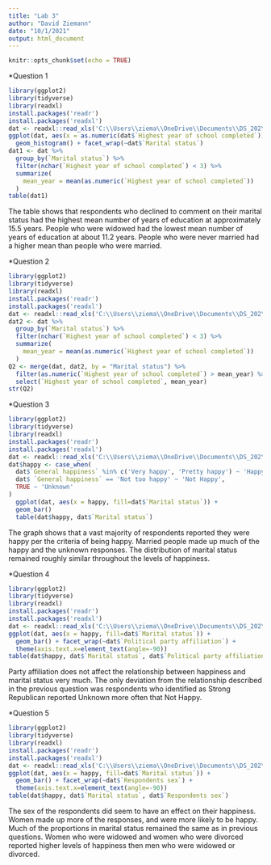 ```yaml
---
title: "Lab 3"
author: "David Ziemann"
date: "10/1/2021"
output: html_document
---
```


```r
knitr::opts_chunk$set(echo = TRUE)
```

*Question 1
```r
library(ggplot2)
library(tidyverse)
library(readxl)
install.packages('readr')
install.packages('readxl')
dat <- readxl::read_xls('C:\\Users\\ziema\\OneDrive\\Documents\\DS_202\\GSS.xls')
ggplot(dat, aes(x = as.numeric(dat$`Highest year of school completed`))) + 
  geom_histogram() + facet_wrap(~dat$`Marital status`)
dat1 <- dat %>% 
  group_by(`Marital status`) %>% 
  filter(nchar(`Highest year of school completed`) < 3) %>%
  summarize(
    mean_year = mean(as.numeric(`Highest year of school completed`))
  )
table(dat1)
```
The table shows that respondents who declined to comment on their marital status had the highest mean number of years of education at approximately 15.5 years. People who were widowed had the lowest mean number of years of education at about 11.2 years. People who were never married had a higher mean than people who were married. 

*Question 2
```r
library(ggplot2)
library(tidyverse)
library(readxl)
install.packages('readr')
install.packages('readxl')
dat <- readxl::read_xls('C:\\Users\\ziema\\OneDrive\\Documents\\DS_202\\GSS.xls')
dat2 <- dat %>% 
  group_by(`Marital status`) %>% 
  filter(nchar(`Highest year of school completed`) < 3) %>%
  summarize(
    mean_year = mean(as.numeric(`Highest year of school completed`))
  )
Q2 <- merge(dat, dat2, by = "Marital status") %>%
  filter(as.numeric(`Highest year of school completed`) > mean_year) %>%
  select(`Highest year of school completed`, mean_year)
str(Q2)
```

*Question 3
```r
library(ggplot2)
library(tidyverse)
library(readxl)
install.packages('readr')
install.packages('readxl')
dat <- readxl::read_xls('C:\\Users\\ziema\\OneDrive\\Documents\\DS_202\\GSS.xls')
dat$happy <- case_when(
  dat$`General happiness` %in% c('Very happy', 'Pretty happy') ~ 'Happy',
  dat$ `General happiness` == 'Not too happy' ~ 'Not Happy',
  TRUE ~ 'Unknown'
)
  ggplot(dat, aes(x = happy, fill=dat$`Marital status`)) + 
  geom_bar()
  table(dat$happy, dat$`Marital status`)
```
The graph shows that a vast majority of respondents reported they were happy per the criteria of being happy. Married people made up much of the happy and the unknown responses. The distribution of marital status remained roughly similar throughout the levels of happiness. 

*Question 4
```r
library(ggplot2)
library(tidyverse)
library(readxl)
install.packages('readr')
install.packages('readxl')
dat <- readxl::read_xls('C:\\Users\\ziema\\OneDrive\\Documents\\DS_202\\GSS.xls')
ggplot(dat, aes(x = happy, fill=dat$`Marital status`)) + 
  geom_bar() + facet_wrap(~dat$`Political party affiliation`) +
  theme(axis.text.x=element_text(angle=-90))
table(dat$happy, dat$`Marital status`, dat$`Political party affiliation`)
```
Party affiliation does not affect the relationship between happiness and marital status very much. The only deviation from the relationship described in the previous question was respondents who identified as Strong Republican reported Unknown more often that Not Happy.

*Question 5
```r
library(ggplot2)
library(tidyverse)
library(readxl)
install.packages('readr')
install.packages('readxl')
dat <- readxl::read_xls('C:\\Users\\ziema\\OneDrive\\Documents\\DS_202\\GSS.xls')
ggplot(dat, aes(x = happy, fill=dat$`Marital status`)) + 
  geom_bar() + facet_wrap(~dat$`Respondents sex`) +
  theme(axis.text.x=element_text(angle=-90))
table(dat$happy, dat$`Marital status`, dat$`Respondents sex`)
```
The sex of the respondents did seem to have an effect on their happiness. Women made up more of the responses, and were more likely to be happy. Much of the proportions in marital status remained the same as in previous questions. Women who were widowed and women who were divorced reported higher levels of happiness then men who were widowed or divorced. 


